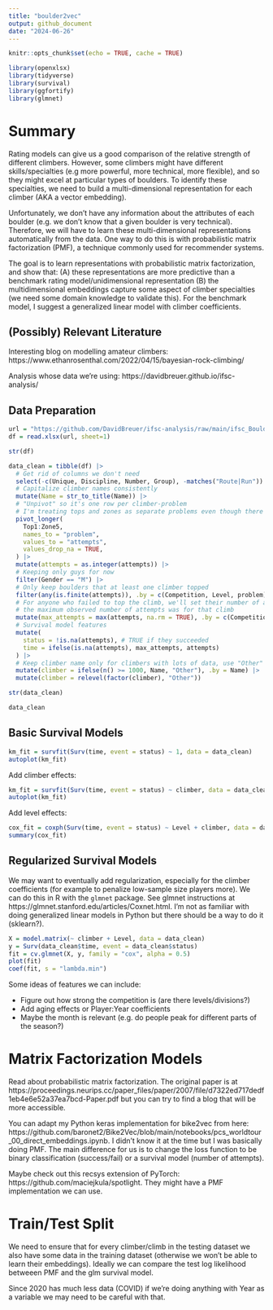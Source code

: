 ```yaml
---
title: "boulder2vec"
output: github_document
date: "2024-06-26"
---
```


```r
knitr::opts_chunk$set(echo = TRUE, cache = TRUE)

library(openxlsx)
library(tidyverse)
library(survival)
library(ggfortify)
library(glmnet)
```


# Summary

Rating models can give us a good comparison of the relative strength of different climbers. However, some climbers might have different skills/specialties (e.g more powerful, more technical, more flexible), and so they might excel at particular types of boulders. To identify these specialties, we need to build a multi-dimensional representation for each climber (AKA a vector embedding).

Unfortunately, we don't have any information about the attributes of each boulder (e.g. we don't know that a given boulder is very technical). Therefore, we will have to learn these multi-dimensional representations automatically from the data. One way to do this is with probabilistic matrix factorization (PMF), a technique commonly used for recommender systems.

The goal is to learn representations with probabilistic matrix factorization, and show that: (A) these representations are more predictive than a benchmark rating model/unidimensional representation (B) the multidimensional embeddings capture some aspect of climber specialties (we need some domain knowledge to validate this). For the benchmark model, I suggest a generalized linear model with climber coefficients.

## (Possibly) Relevant Literature

Interesting blog on modelling amateur climbers: https://www.ethanrosenthal.com/2022/04/15/bayesian-rock-climbing/

Analysis whose data we're using: https://davidbreuer.github.io/ifsc-analysis/

## Data Preparation

```r
url = "https://github.com/DavidBreuer/ifsc-analysis/raw/main/ifsc_Boulder.xlsx"
df = read.xlsx(url, sheet=1)

str(df)
```


```r
data_clean = tibble(df) |>
  # Get rid of columns we don't need
  select(-c(Unique, Discipline, Number, Group), -matches("Route|Run")) |>
  # Capitalize climber names consistently
  mutate(Name = str_to_title(Name)) |>
  # "Unpivot" so it's one row per climber-problem
  # I'm treating tops and zones as separate problems even though there's obviously a correlation
  pivot_longer(
    Top1:Zone5,
    names_to = "problem",
    values_to = "attempts",
    values_drop_na = TRUE,
  ) |>
  mutate(attempts = as.integer(attempts)) |>
  # Keeping only guys for now
  filter(Gender == "M") |>
  # Only keep boulders that at least one climber topped
  filter(any(is.finite(attempts)), .by = c(Competition, Level, problem)) |>
  # For anyone who failed to top the climb, we'll set their number of attempts to whatever
  # the maximum observed number of attempts was for that climb
  mutate(max_attempts = max(attempts, na.rm = TRUE), .by = c(Competition, Level, problem)) |>
  # Survival model features
  mutate(
    status = !is.na(attempts), # TRUE if they succeeded
    time = ifelse(is.na(attempts), max_attempts, attempts)
  ) |>
  # Keep climber name only for climbers with lots of data, use "Other" as replacement level
  mutate(climber = ifelse(n() >= 1000, Name, "Other"), .by = Name) |>
  mutate(climber = relevel(factor(climber), "Other"))

str(data_clean)
```

```r
data_clean
```

## Basic Survival Models

```r
km_fit = survfit(Surv(time, event = status) ~ 1, data = data_clean)
autoplot(km_fit)
```

Add climber effects:

```r
km_fit = survfit(Surv(time, event = status) ~ climber, data = data_clean)
autoplot(km_fit)
```

Add level effects:

```r
cox_fit = coxph(Surv(time, event = status) ~ Level + climber, data = data_clean)
summary(cox_fit)
```

## Regularized Survival Models

We may want to eventually add regularization, especially for the climber coefficients (for example to penalize low-sample size players more). We can do this in R with the `glmnet` package. See glmnet instructions at https://glmnet.stanford.edu/articles/Coxnet.html. I'm not as familiar with doing generalized linear models in Python but there should be a way to do it (sklearn?).

```r
X = model.matrix(~ climber + Level, data = data_clean)
y = Surv(data_clean$time, event = data_clean$status)
fit = cv.glmnet(X, y, family = "cox", alpha = 0.5)
plot(fit)
coef(fit, s = "lambda.min")
```

Some ideas of features we can include:

- Figure out how strong the competition is (are there levels/divisions?)
- Add aging effects or Player:Year coefficients
- Maybe the month is relevant (e.g. do people peak for different parts of the season?)

# Matrix Factorization Models

Read about probabilistic matrix factorization. The original paper is at https://proceedings.neurips.cc/paper_files/paper/2007/file/d7322ed717dedf1eb4e6e52a37ea7bcd-Paper.pdf but you can try to find a blog that will be more accessible.

You can adapt my Python keras implementation for bike2vec from here: https://github.com/baronet2/Bike2Vec/blob/main/notebooks/pcs_worldtour_00_direct_embeddings.ipynb. I didn't know it at the time but I was basically doing PMF. The main difference for us is to change the loss function to be binary classification (success/fail) or a survival model (number of attempts).

Maybe check out this recsys extension of PyTorch: https://github.com/maciejkula/spotlight. They might have a PMF implementation we can use.

# Train/Test Split

We need to ensure that for every climber/climb in the testing dataset we also have some data in the training dataset (otherwise we won't be able to learn their embeddings). Ideally we can compare the test log likelihood betweeen PMF and the glm survival model.

Since 2020 has much less data (COVID) if we're doing anything with Year as a variable we may need to be careful with that.

